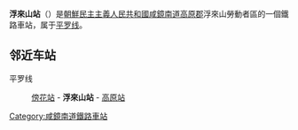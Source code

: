 {{unreferenced|time=2015-01-28T02:53:50+00:00}}
{{朝鮮半島車站資訊
|公司色 = blue
|文字色 = 
|站名 = 浮來山站
|圖片 = 
|pxl = 
|圖片說明 =
|前一站 = [[傍花站_(咸鏡南道)|傍花]]
|前一站距離 = 4.6
|後一站距離 = 6.7
|後一站 = [[高原站_(咸镜南道)|高原]]
|所屬路線 = [[平罗线|平罗线]]
|距離 = 225.0
|起點站 = [[平壤站|平壤]]
|諺文 = 부래산역
|朝鮮漢字 = 浮來山驛
|文觀部式 = Buraesan-yeok
|馬-賴式 = Puraesan-yŏk
|副站名 = 
|車站編號 = 
|停站路線數 = 
|所屬公司 = [[朝鮮民主主義人民共和國鐵道省|朝鮮民主主義人民共和國鐵道省]]
|所在地 =[[咸镜南道|咸镜南道]][[高原郡|高原郡]]浮來山勞動者區
|車站構造 = 地面车站
|月台配置 = 
|啟用年月日 =
|廢站年月日 = 
|上下車人次 = 
|統計年度 = 
|轉車 = 
|備註 = 
|全寬備註 = 
}}

'''浮來山站'''（{{lang-ko|부래산역}}）是[[朝鮮民主主義人民共和國|朝鮮民主主義人民共和國]][[咸鏡南道|咸鏡南道]][[高原郡|高原郡]]浮來山勞動者區的一個鐵路車站，属于[[平罗线|平罗线]]。

==邻近车站==
平罗线
:[[傍花站_(咸鏡南道)|傍花站]] - '''浮來山站''' - [[高原站_(咸镜南道)|高原站]]

{{朝鲜铁路小作品}}

{{平罗线}}

[[Category:咸鏡南道鐵路車站|Category:咸鏡南道鐵路車站]]